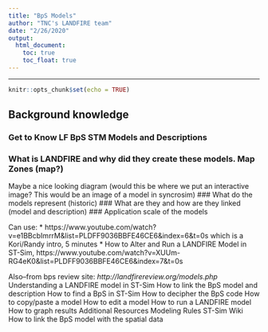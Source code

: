 ```yaml
---
title: "BpS Models"
author: "TNC's LANDFIRE team"
date: "2/26/2020"
output:
  html_document:
    toc: true
    toc_float: true
---
```

----
```r
knitr::opts_chunk$set(echo = TRUE)
```
## Background knowledge
### Get to Know LF BpS STM Models and Descriptions
### What is LANDFIRE and why did they create these models.  Map Zones (map?)
Maybe a nice looking diagram (would this be where we put an interactive image? This would be an image of a model in syncrosim)
### What do the models represent (historic)
### What are they and how are they linked (model and description)
### Application scale of the models


Can use:
*  https://www.youtube.com/watch?v=e1BBcbImrrM&list=PLDFF9036BBFE46CE6&index=6&t=0s which is a Kori/Randy intro, 5 minutes
*  How to Alter and Run a LANDFIRE Model in ST-Sim, https://www.youtube.com/watch?v=XUUm-RG4eK0&list=PLDFF9036BBFE46CE6&index=7&t=0s

Also--from bps review site:
*http://landfirereview.org/models.php*
Understanding a LANDFIRE model in ST-Sim
How to link the BpS model and description
How to find a BpS in ST-Sim
How to decipher the BpS code
How to copy/paste a model
How to edit a model
How to run a LANDFIRE model
How to graph results
Additional Resources
Modeling Rules
ST-Sim Wiki
How to link the BpS model with the spatial data

